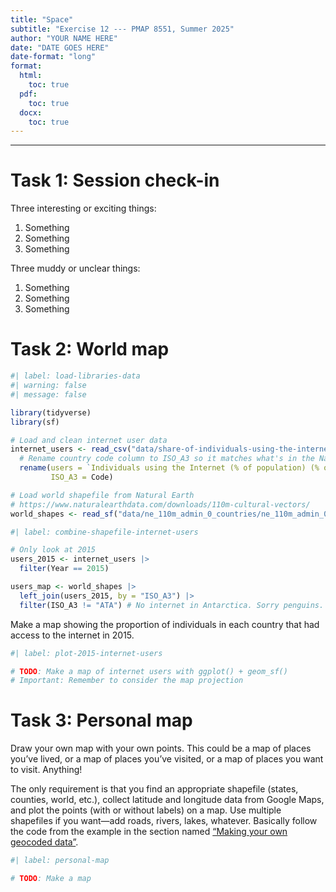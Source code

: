 ```yaml
---
title: "Space"
subtitle: "Exercise 12 --- PMAP 8551, Summer 2025"
author: "YOUR NAME HERE"
date: "DATE GOES HERE"
date-format: "long"
format:
  html:
    toc: true
  pdf:
    toc: true
  docx:
    toc: true
---
```


---

# Task 1: Session check-in

Three interesting or exciting things:

1. Something
2. Something
3. Something

Three muddy or unclear things:

1. Something
2. Something
3. Something


# Task 2: World map

```r
#| label: load-libraries-data
#| warning: false
#| message: false

library(tidyverse)
library(sf)

# Load and clean internet user data
internet_users <- read_csv("data/share-of-individuals-using-the-internet-1990-2015.csv") |>
  # Rename country code column to ISO_A3 so it matches what's in the Natural Earth shapefile
  rename(users = `Individuals using the Internet (% of population) (% of population)`,
         ISO_A3 = Code)

# Load world shapefile from Natural Earth
# https://www.naturalearthdata.com/downloads/110m-cultural-vectors/
world_shapes <- read_sf("data/ne_110m_admin_0_countries/ne_110m_admin_0_countries.shp")
```

```r
#| label: combine-shapefile-internet-users

# Only look at 2015
users_2015 <- internet_users |>
  filter(Year == 2015)

users_map <- world_shapes |>
  left_join(users_2015, by = "ISO_A3") |>
  filter(ISO_A3 != "ATA") # No internet in Antarctica. Sorry penguins.
```

Make a map showing the proportion of individuals in each country that had access to the internet in 2015.

```r
#| label: plot-2015-internet-users

# TODO: Make a map of internet users with ggplot() + geom_sf()
# Important: Remember to consider the map projection
```


# Task 3: Personal map

Draw your own map with your own points. This could be a map of places you've lived, or a map of places you've visited, or a map of places you want to visit. Anything!

The only requirement is that you find an appropriate shapefile (states, counties, world, etc.), collect latitude and longitude data from Google Maps, and plot the points (with or without labels) on a map. Use multiple shapefiles if you want—add roads, rivers, lakes, whatever. Basically follow the code from the example in the section named ["Making your own geocoded data"](https://datavizs25.classes.andrewheiss.com/example/12-example.html#making-your-own-geocoded-data).

```r
#| label: personal-map

# TODO: Make a map
```
